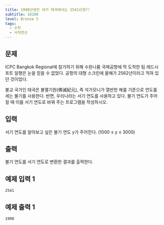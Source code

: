 ```yaml
---
title: 1998년생인 내가 태국에서는 2541년생?!
subtitle: 18108
level: Bronze 5
tags:
  - 수학
  - 사칙연산
---
```


## 문제

ICPC Bangkok Regional에 참가하기 위해 수완나품 국제공항에 막 도착한 팀 레드시프트 일행은 눈을 믿을 수 없었다. 공항의 대형 스크린에 올해가 2562년이라고 적혀 있던 것이었다.

불교 국가인 태국은 불멸기원(佛滅紀元), 즉 석가모니가 열반한 해를 기준으로 연도를 세는 불기를 사용한다. 반면, 우리나라는 서기 연도를 사용하고 있다. 불기 연도가 주어질 때 이를 서기 연도로 바꿔 주는 프로그램을 작성하시오.

## 입력

서기 연도를 알아보고 싶은 불기 연도 y가 주어진다. (1000 ≤ y ≤ 3000)

## 출력

불기 연도를 서기 연도로 변환한 결과를 출력한다.

## 예제 입력 1

```
2541
```

## 예제 출력 1

```
1998
```
